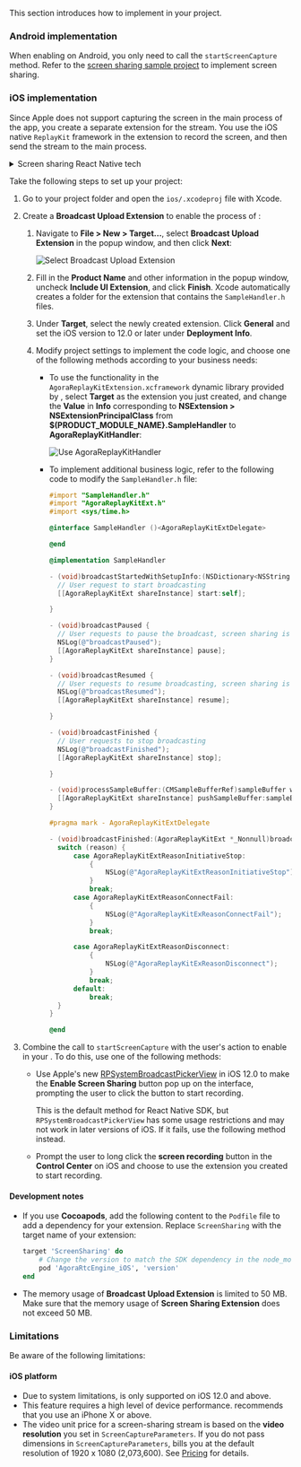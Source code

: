 <PlatformWrapper platform="react-native">

This section introduces how to implement <Vg k="SCR_SHR" /> in your project.

### Android implementation

When enabling <Vg k="SCR_SHR" /> on Android, you only need to call the `startScreenCapture` method. Refer to the [screen sharing sample project](https://github.com/AgoraIO-Extensions/react-native-agora/blob/main/example/src/examples/advanced/ScreenShare/ScreenShare.tsx) to implement screen sharing.

### iOS implementation

Since Apple does not support capturing the screen in the main process of the app, you create a separate extension for the <Vg k="SCR_SHR" /> stream. You use the iOS native `ReplayKit` framework in the extension to record the screen, and then send the <Vg k="SCR_SHR" /> stream to the main process.

<details>
<summary>Screen sharing React Native tech</summary>

![Screen Sharing React Native Tech](https://agora-doc.s3.us-east-1.amazonaws.com/images/video-sdk/screen-sharing-flutter-unity-rn-blueprint.svg)
</details>

Take the following steps to set up your <Vg k="SCR_SHR" /> project:

1. Go to your project folder and open the `ios/.xcodeproj` file with Xcode.

1. Create a **Broadcast Upload Extension** to enable the process of <Vg k="SCR_SHR" />:
    1. Navigate to **File > New > Target...**, select **Broadcast Upload Extension** in the popup window, and then click **Next**:

        ![Select Broadcast Upload Extension](https://agora-doc.s3.us-east-1.amazonaws.com/images/video-sdk/screen-sharing-ios-select-broadcast-upload-extension.png)

    1. Fill in the **Product Name** and other information in the popup window, uncheck **Include UI Extension**, and click **Finish**. Xcode automatically creates a folder for the extension that contains the `SampleHandler.h` files.
    1. Under **Target**, select the newly created extension. Click **General** and set the iOS version to 12.0 or later under **Deployment Info**.
    1. Modify project settings to implement the <Vg k="SCR_SHR" /> code logic, and choose one of the following methods according to your business needs:

        - To use the functionality in the `AgoraReplayKitExtension.xcframework` dynamic library provided by <Vg k="COMPANY" />, select **Target** as the extension you just created, and change the **Value** in **Info** corresponding to **NSExtension > NSExtensionPrincipalClass** from **$(PRODUCT_MODULE_NAME}.SampleHandler** to **AgoraReplayKitHandler**:

            ![Use AgoraReplayKitHandler](https://agora-doc.s3.us-east-1.amazonaws.com/images/video-sdk/screen-sharing-ios-use-agorareplaykithandler.png)

        - To implement additional business logic, refer to the following code to modify the `SampleHandler.h` file:

            ``` objective-c
            #import "SampleHandler.h"
            #import "AgoraReplayKitExt.h"
            #import <sys/time.h>

            @interface SampleHandler ()<AgoraReplayKitExtDelegate>

            @end

            @implementation SampleHandler

            - (void)broadcastStartedWithSetupInfo:(NSDictionary<NSString *,NSObject *> *)setupInfo {
              // User request to start broadcasting
              [[AgoraReplayKitExt shareInstance] start:self];

            }

            - (void)broadcastPaused {
              // User requests to pause the broadcast, screen sharing is paused
              NSLog(@"broadcastPaused");
              [[AgoraReplayKitExt shareInstance] pause];
            }

            - (void)broadcastResumed {
              // User requests to resume broadcasting, screen sharing is resumed
              NSLog(@"broadcastResumed");
              [[AgoraReplayKitExt shareInstance] resume];

            }

            - (void)broadcastFinished {
              // User requests to stop broadcasting
              NSLog(@"broadcastFinished");
              [[AgoraReplayKitExt shareInstance] stop];

            }

            - (void)processSampleBuffer:(CMSampleBufferRef)sampleBuffer withType:(RPSampleBufferType)sampleBufferType {
              [[AgoraReplayKitExt shareInstance] pushSampleBuffer:sampleBuffer withType:sampleBufferType];
            }

            #pragma mark - AgoraReplayKitExtDelegate

            - (void)broadcastFinished:(AgoraReplayKitExt *_Nonnull)broadcast reason:(AgoraReplayKitExtReason)reason {
              switch (reason) {
                  case AgoraReplayKitExtReasonInitiativeStop:
                      {
                          NSLog(@"AgoraReplayKitExtReasonInitiativeStop");
                      }
                      break;
                  case AgoraReplayKitExtReasonConnectFail:
                      {
                          NSLog(@"AgoraReplayKitExReasonConnectFail");
                      }
                      break;

                  case AgoraReplayKitExtReasonDisconnect:
                      {
                          NSLog(@"AgoraReplayKitExReasonDisconnect");
                      }
                      break;
                  default:
                      break;
              }
            }

            @end
            ```

1. Combine the call to `startScreenCapture` with the user's action to enable <Vg k="SCR_SHR" /> in your <Vpl k="CLIENT" />. To do this, use one of the following methods:

    - Use Apple's new [RPSystemBroadcastPickerView](https://developer.apple.com/documentation/replaykit/rpsystembroadcastpickerview) in iOS 12.0 to make the **Enable Screen Sharing** button pop up on the <Vpl k="CLIENT" /> interface, prompting the user to click the button to start recording.
    
        <Admonition style="info" title="information">This is the default method for React Native SDK, but `RPSystemBroadcastPickerView` has some usage restrictions and may not work in later versions of iOS. If it fails, use the following method instead.</Admonition>
    
    - Prompt the user to long click the **screen recording** button in the **Control Center** on iOS and choose to use the extension you created to start recording.

#### Development notes

* If you use **Cocoapods**, add the following content to the `Podfile` file to add a dependency for your <Vg k="SCR_SHR" /> extension. Replace `ScreenSharing` with the target name of your <Vg k="SCR_SHR" /> extension:

    ``` ruby
    target 'ScreenSharing' do
        # Change the version to match the SDK dependency in the node_modules/react-native-agora/react-native-agora.podspec file
        pod 'AgoraRtcEngine_iOS', 'version'
    end
    ```

* The memory usage of **Broadcast Upload Extension** is limited to 50 MB. Make sure that the memory usage of **Screen Sharing Extension** does not exceed 50 MB.
### Limitations

Be aware of the following limitations:

#### iOS platform

- Due to system limitations, <Vg k="SCR_SHR" /> is only supported on iOS 12.0 and above.
- This feature requires a high level of device performance. <Vg k="COMPANY" /> recommends that you use an iPhone X or above.
- The video unit price for a screen-sharing stream is based on the **video resolution** you set in `ScreenCaptureParameters`. If you do not pass dimensions in `ScreenCaptureParameters`, <Vg k="COMPANY" /> bills you at the default resolution of 1920 x 1080 (2,073,600). See [Pricing](../overview/pricing) for details.

</PlatformWrapper>